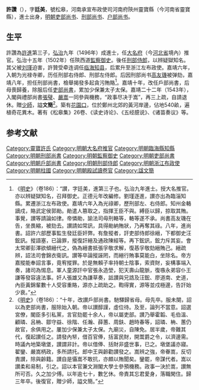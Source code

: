 '''許讚'''（{{bd|1473年||1548年|catIdx=X許}}），字'''廷美'''，號松皋，河南承宣布政使司河南府陝州靈寶縣（今河南省靈寶縣），進士出身，[[明朝吏部尚书|明朝吏部尚书]]、[[刑部尚书|刑部尚书]]、[[户部尚书|户部尚书]]。

==生平==
許讚為[[許進_(明朝)|許進]]第三子，[[弘治_(明朝)|弘治]]九年（1496年）成進士，任[[大名府|大名府]]（今[[河北省|河北省]]境內）推官。弘治十五年（1502年）任陝西道[[監察御史|監察御史]]。後任[[刑部|刑部]][[侍郎|侍郎]]，以辨疑獄知名。其父被[[刘瑾|刘瑾]]迫害，許贊受牵连调任[[临海|临海]][[知县|知县]]，后累升至浙江左布政使。嘉靖六年，入朝为光禄寺卿，历任刑部右侍郎、刑部左侍郎。后因刑部尚书[[高友璣|高友璣]]被弹劾，嘉靖八年，担任刑部尚書，檢舉揭發多起貪污賄賂<ref>《[[明史|明史]]》（卷186）：“讃，字廷美，進第三子也。弘治九年進士。授大名推官。亦以辨疑獄知名，召拜御史。正德元年改編修。劉瑾逐進，讃亦出為臨淄知縣。累遷浙江左布政使。嘉靖六年入為光祿卿，歷刑部左、右侍郎。知州金輅謫戍，賂武定侯郭勛。勛遣人篡取之，指揮王臣不與。縛臣以歸，掠取其賄。事覺，讃等請論如律。帝憐勛，諭法司毋刑輅等，輅等遂不承。尚書高友璣在告，坐畏縮，被劾去。讃請如常訊，具得勛納賄狀，乃再奪其祿。八年，進尚書。詔許六部歷事監生發廷臣奸弊。有詹摐者，訐吏部侍郎徐縉，下都御史汪鋐訊。摐語塞，已論罪，摐復訐縉及通政陳經等。再下鋐訊，鋐力斥其妄。會太常卿彭澤欲傾縉代之，偽為縉書抵張孚敬求解，復惎孚敬劾縉賄己。縉疏辨，詔法司會錦衣衛訊。讃等卒論摐誣罔，而縉行賄事莫能白，坐除名。帝方嘉摐能奉詔言事，竟宥摐罪。於是無賴子率持朝士陰事，索資財，妄構事端入奏，諸司為惕息。軍人童源訐中官張永造塋，犯天壽山龍脈，復嗾永弟容仆王謙等發容違法事。奸人張雄又為謙草奏，詆讃與兄誥及汪鋐、廖道南、史道，內臣黃錦輩數十人受容重賂，源亦上疏助之。鞫得實，源等並戍極邊，告訐始少衰。”</ref>。嘉靖十年，改任戶部尚書，后母喪歸養，除服后任[[吏部尚書|吏部尚書]]，累加少保兼太子太保。嘉靖二十二年（1543年），入閣與禮部尚書[[張璧|張璧]]、[[嚴嵩|嚴嵩]]一同參與機務，“政事尽决于嵩”，再三上疏，自請退休。贈[[少師|少師]]，謚'''文簡'''<ref>《[[明史|明史]]》（卷186）：“十年，改讃戶部尚書。馳驛歸省母。母先卒。服未闋，詔以為吏部尚書，服除始入朝。帝以讃醇謹，虛位待。及至，論列不當意。詔選宮僚，閣臣多引私黨，言官劾罷十余人，帝以屬吏部。讃乃舉霍韜、毛伯溫、顧璘、呂柟、鄒守益、徐階、任瀚、薛蕙、周鈇、趙時春等，詔璘、柟、蕙仍故官，余俱用之。屢加少保兼太子太保。九廟災，自陳免。居半歲，帝難其代，復起讃任之。請發內帑，借百官俸，括富民財，開鬻爵之令，以濟邊需。時議內地築墩堡，讃謂非計。帝以借俸、括財非盛世事，已之。墩堡議亦寢。翟鑾、嚴嵩柄政，多所請托。郎中王與齡勸讃發之。嵩辨之強，帝眷嵩，反切責讃，除與齡籍。讃自是懾嵩不敢抗，亦頗以賄聞矣。鑾罷，帝謀代者。嵩以讃柔和易制，引之。詔以本官兼文淵閣大學士參預機務。政事一決於嵩，讃無所可否。久之加少傅。以年逾七十，數乞休。帝責其忘君愛身，落職閑住。歸三年卒。後復官，贈少師，謚文簡。”</ref>。築有[[花園口|花園口]]，位於鄭州北郊的黃河岸邊，佔地540畝，遍植奇花異木。著有《松皋集》26卷、《读史诗论》、《五经臆说》、《诸苗奏议》等。

==参考文献==
{{wikisource|明史/卷186}}
{{reflist}}

{{start box}}
{{s-off}}
{{succession box|[[周倫|周倫]]|[[王時中|王時中]]|[[明朝刑部尚書|明朝刑部尚書]]|1529年-1531年}}
{{succession box|[[梁材|梁材]]|[[梁材|梁材]]|[[明朝戶部尚書|明朝戶部尚書]]|1531年-1534年}}
{{succession box|[[汪鋐|汪鋐]]|[[熊浹|熊浹]]|[[明朝吏部尚書|明朝吏部尚書]]|1536年-1544年}}
{{end box}}

{{弘治九年丙辰科殿試金榜}}
{{靈寶許進家族}}

{{Authority control}}

{{DEFAULTSORT:Xu许}}
[[Category:靈寶許氏|Category:靈寶許氏]]
[[Category:明朝大名府推官|Category:明朝大名府推官]]
[[Category:明朝臨海縣知縣|Category:明朝臨海縣知縣]]
[[Category:明朝刑部尚書|Category:明朝刑部尚書]]
[[Category:明朝監察御史|Category:明朝監察御史]]
[[Category:明朝吏部尚書|Category:明朝吏部尚書]]
[[Category:明朝戶部尚書|Category:明朝戶部尚書]]
[[Category:明朝刑部侍郎|Category:明朝刑部侍郎]]
[[Category:明朝浙江布政使|Category:明朝浙江布政使]]
[[Category:明朝柱國|Category:明朝柱國]]
[[Category:明朝殿試讀卷官|Category:明朝殿試讀卷官]]
[[Category:諡文簡|Category:諡文簡]]
